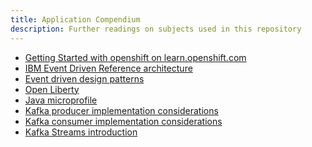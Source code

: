 ```yaml
---
title: Application Compendium
description: Further readings on subjects used in this repository
---
```


* [Getting Started with openshift on learn.openshift.com](https://learn.openshift.com/introduction/getting-started/)
* [IBM Event Driven Reference architecture](https://ibm-cloud-architecture.github.io/refarch-eda/)
* [Event driven design patterns](https://ibm-cloud-architecture.github.io/refarch-eda/design-patterns/ED-patterns/)
* [Open Liberty](https://openliberty.io/)
* [Java microprofile](https://openliberty.io/docs/ref/general/#microprofile.html)
* [Kafka producer implementation considerations](https://ibm-cloud-architecture.github.io/refarch-eda/kafka/producers/)
* [Kafka consumer implementation considerations](https://ibm-cloud-architecture.github.io/refarch-eda/kafka/consumers/)
* [Kafka Streams introduction](https://ibm-cloud-architecture.github.io/refarch-eda/kafka/kafka-stream/)
